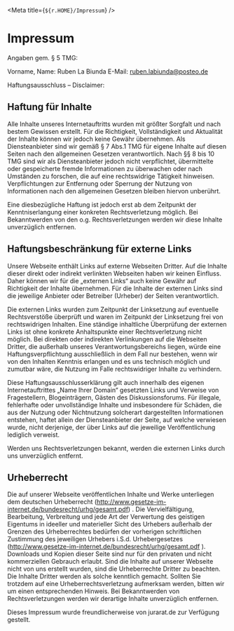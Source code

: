 
<Meta title={`${r.HOME}/Impressum`} />

# Impressum

Angaben gem. § 5 TMG:

Vorname, Name: Ruben La Biunda
E-Mail: ruben.labiunda@posteo.de

Haftungsausschluss – Disclaimer:

## Haftung für Inhalte

Alle Inhalte unseres Internetauftritts wurden mit größter Sorgfalt und nach bestem Gewissen erstellt. Für die Richtigkeit, Vollständigkeit und Aktualität der Inhalte können wir jedoch keine Gewähr übernehmen. Als Diensteanbieter sind wir gemäß § 7 Abs.1 TMG für eigene Inhalte auf diesen Seiten nach den allgemeinen Gesetzen verantwortlich. Nach §§ 8 bis 10 TMG sind wir als Diensteanbieter jedoch nicht verpflichtet, übermittelte oder gespeicherte fremde Informationen zu überwachen oder nach Umständen zu forschen, die auf eine rechtswidrige Tätigkeit hinweisen. Verpflichtungen zur Entfernung oder Sperrung der Nutzung von Informationen nach den allgemeinen Gesetzen bleiben hiervon unberührt.

Eine diesbezügliche Haftung ist jedoch erst ab dem Zeitpunkt der Kenntniserlangung einer konkreten Rechtsverletzung möglich. Bei Bekanntwerden von den o.g. Rechtsverletzungen werden wir diese Inhalte unverzüglich entfernen.

## Haftungsbeschränkung für externe Links

Unsere Webseite enthält Links auf externe Webseiten Dritter. Auf die Inhalte dieser direkt oder indirekt verlinkten Webseiten haben wir keinen Einfluss. Daher können wir für die „externen Links“ auch keine Gewähr auf Richtigkeit der Inhalte übernehmen. Für die Inhalte der externen Links sind die jeweilige Anbieter oder Betreiber (Urheber) der Seiten verantwortlich.

Die externen Links wurden zum Zeitpunkt der Linksetzung auf eventuelle Rechtsverstöße überprüft und waren im Zeitpunkt der Linksetzung frei von rechtswidrigen Inhalten. Eine ständige inhaltliche Überprüfung der externen Links ist ohne konkrete Anhaltspunkte einer Rechtsverletzung nicht möglich. Bei direkten oder indirekten Verlinkungen auf die Webseiten Dritter, die außerhalb unseres Verantwortungsbereichs liegen, würde eine Haftungsverpflichtung ausschließlich in dem Fall nur bestehen, wenn wir von den Inhalten Kenntnis erlangen und es uns technisch möglich und zumutbar wäre, die Nutzung im Falle rechtswidriger Inhalte zu verhindern.

Diese Haftungsausschlusserklärung gilt auch innerhalb des eigenen Internetauftrittes „Name Ihrer Domain“ gesetzten Links und Verweise von Fragestellern, Blogeinträgern, Gästen des Diskussionsforums. Für illegale, fehlerhafte oder unvollständige Inhalte und insbesondere für Schäden, die aus der Nutzung oder Nichtnutzung solcherart dargestellten Informationen entstehen, haftet allein der Diensteanbieter der Seite, auf welche verwiesen wurde, nicht derjenige, der über Links auf die jeweilige Veröffentlichung lediglich verweist.

Werden uns Rechtsverletzungen bekannt, werden die externen Links durch uns unverzüglich entfernt.

## Urheberrecht

Die auf unserer Webseite veröffentlichen Inhalte und Werke unterliegen dem deutschen Urheberrecht (http://www.gesetze-im-internet.de/bundesrecht/urhg/gesamt.pdf) . Die Vervielfältigung, Bearbeitung, Verbreitung und jede Art der Verwertung des geistigen Eigentums in ideeller und materieller Sicht des Urhebers außerhalb der Grenzen des Urheberrechtes bedürfen der vorherigen schriftlichen Zustimmung des jeweiligen Urhebers i.S.d. Urhebergesetzes (http://www.gesetze-im-internet.de/bundesrecht/urhg/gesamt.pdf ). Downloads und Kopien dieser Seite sind nur für den privaten und nicht kommerziellen Gebrauch erlaubt. Sind die Inhalte auf unserer Webseite nicht von uns erstellt wurden, sind die Urheberrechte Dritter zu beachten. Die Inhalte Dritter werden als solche kenntlich gemacht. Sollten Sie trotzdem auf eine Urheberrechtsverletzung aufmerksam werden, bitten wir um einen entsprechenden Hinweis. Bei Bekanntwerden von Rechtsverletzungen werden wir derartige Inhalte unverzüglich entfernen.

Dieses Impressum wurde freundlicherweise von jurarat.de zur Verfügung gestellt.
